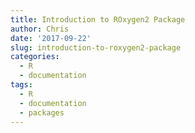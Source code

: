 ```yaml
---
title: Introduction to ROxygen2 Package
author: Chris
date: '2017-09-22'
slug: introduction-to-roxygen2-package
categories:
  - R
  - documentation
tags:
  - R
  - documentation
  - packages
---
```


